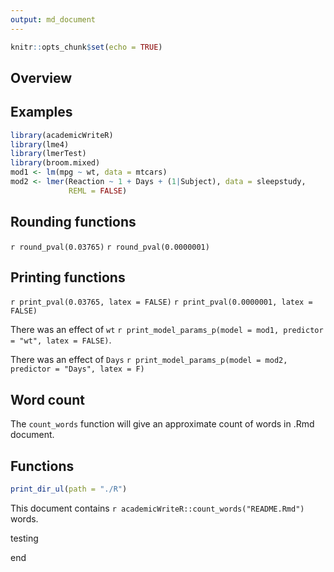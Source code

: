 ```yaml
---
output: md_document
---
```


```r
knitr::opts_chunk$set(echo = TRUE)
```


## Overview


## Examples

```r
library(academicWriteR)
library(lme4)
library(lmerTest)
library(broom.mixed)
mod1 <- lm(mpg ~ wt, data = mtcars)
mod2 <- lmer(Reaction ~ 1 + Days + (1|Subject), data = sleepstudy,
             REML = FALSE)
```

## Rounding functions

`r round_pval(0.03765)`
`r round_pval(0.0000001)`

## Printing functions

`r print_pval(0.03765, latex = FALSE)`
`r print_pval(0.0000001, latex = FALSE)`

There was an effect of `wt` 
`r print_model_params_p(model = mod1, predictor = "wt", latex = FALSE)`. 

There was an effect of `Days` 
`r print_model_params_p(model = mod2, predictor = "Days", latex = F)`

## Word count

The `count_words` function will give an approximate count of words in .Rmd 
document. 


## Functions

```r
print_dir_ul(path = "./R")
```

This document contains 
`r academicWriteR::count_words("README.Rmd")`
words. 


<!--
this is a comment
-->

testing

<!--
another comment
-->

end
